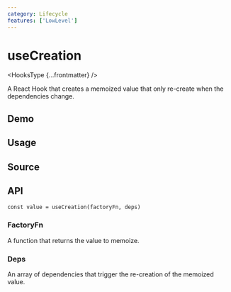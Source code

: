 ```yaml
---
category: Lifecycle
features: ['LowLevel']
---
```


# useCreation


<HooksType {...frontmatter} />

A React Hook that creates a memoized value that only re-create when the dependencies change.

## Demo


<App />

## Usage



## Source


<Source />

## API

```tsx
const value = useCreation(factoryFn, deps)
```

### FactoryFn

A function that returns the value to memoize.

### Deps

An array of dependencies that trigger the re-creation of the memoized value.
